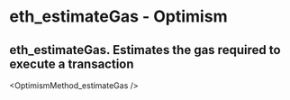 # eth_estimateGas  - Optimism

## eth_estimateGas. Estimates the gas required to execute a transaction


<OptimismMethod_estimateGas />
